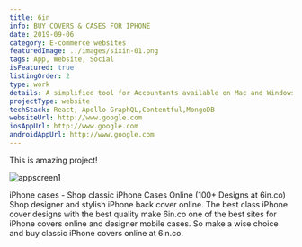 ```yaml
---
title: 6in
info: BUY COVERS & CASES FOR IPHONE
date: 2019-09-06
category: E-commerce websites
featuredImage: ../images/sixin-01.png
tags: App, Website, Social
isFeatured: true
listingOrder: 2
type: work
details: A simplified tool for Accountants available on Mac and Windows
projectType: website
techStack: React, Apollo GraphQL,Contentful,MongoDB
websiteUrl: http://www.google.com
iosAppUrl: http://www.google.com
androidAppUrl: http://www.google.com
---
```


This is amazing project!

![appscreen1](../images/sixin-01.png)

iPhone cases - Shop classic iPhone Cases Online (100+ Designs at 6in.co) Shop designer and stylish iPhone back cover online. The best class iPhone cover designs with the best quality make 6in.co one of the best sites for iPhone covers online and designer mobile cases. So make a wise choice and buy classic iPhone covers online at 6in.co.

